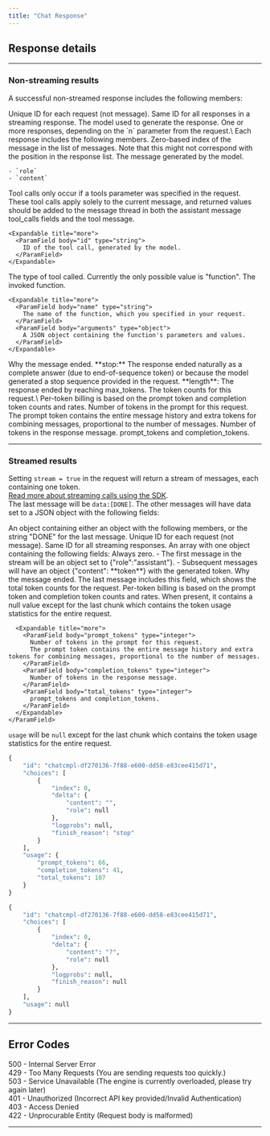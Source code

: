```yaml
---
title: "Chat Response"
---
```


## Response details

---

### Non-streaming results

A successful non-streamed response includes the following members:

<ParamField body="id" type="string">
  Unique ID for each request (not message). Same ID for all responses in a streaming response.
</ParamField>

<ParamField body="model" type="string">
  The model used to generate the response.
</ParamField>

<ParamField body="choices" type="array[object]">
  One or more responses, depending on the `n` parameter from the request.\
  Each response includes the following members.
</ParamField>

<Expandable title="more">
  <ParamField body="index" type="object">
    Zero-based index of the message in the list of messages. Note that this might not correspond with the position in the response list.
  </ParamField>
  <ParamField body="message" type="object">
    The message generated by the model.

    - `role`
    - `content`
  </ParamField>
  <ParamField body="tool_calls" type="array of objects">
    Tool calls only occur if a tools parameter was specified in the request. These tool calls apply solely to the current message, and returned values should be added to the message thread in both the assistant message tool_calls fields and the tool message.

    <Expandable title="more">
      <ParamField body="id" type="string">
        ID of the tool call, generated by the model.
      </ParamField>
    </Expandable>
  </ParamField>
  <ParamField body="type" type="string">
    The type of tool called. Currently the only possible value is "function".
  </ParamField>
  <ParamField body="function" type="object">
    The invoked function.

    <Expandable title="more">
      <ParamField body="name" type="string">
        The name of the function, which you specified in your request.
      </ParamField>
      <ParamField body="arguments" type="object">
        A JSON object containing the function's parameters and values.
      </ParamField>
    </Expandable>
  </ParamField>
</Expandable>

<ParamField body="finish_reason" type="string">
  Why the message ended.

  <Expandable title="more">
    **stop:** The response ended naturally as a complete answer (due to end-of-sequence token) or because the model generated a stop sequence provided in the request.
    **length**: The response ended by reaching max_tokens.
  </Expandable>
</ParamField>

<ParamField body="usages" type="object">
  The token counts for this request.\
  Per-token billing is based on the prompt token and completion token counts and rates.

  <Expandable title="more">
    <ParamField body="prompt_tokens" type="integer">
      Number of tokens in the prompt for this request.
      The prompt token contains the entire message history and extra tokens for combining messages, proportional to the number of messages.
    </ParamField>
    <ParamField body="completion_tokens" type="integer">
      Number of tokens in the response message.
    </ParamField>
    <ParamField body="total_tokens" type="integer">
      prompt_tokens and completion_tokens.
    </ParamField>
  </Expandable>
</ParamField>

---

### Streamed results

Setting `stream = true` in the request will return a stream of messages, each containing one token.\
[Read more about streaming calls using the SDK](https://github.com/AI21Labs/ai21-python/blob/main/README.md#Streaming).\
The last message will be `data:[DONE]`. The other messages will have data set to a JSON object with the following fields:

<ParamField body="data" type="object">
  An object containing either an object with the following members, or the string "DONE" for the last message.
</ParamField>

<ParamField body="id" type="string">
  Unique ID for each request (not message). Same ID for all streaming responses.
</ParamField>

<ParamField body="choices" type="object">
  An array with one object containing the following fields:
</ParamField>

<ParamField body="index" type="integer">
  Always zero.
</ParamField>

<ParamField body="delta" type="object">
  - The first message in the stream will be an object set to {"role":"assistant"}.
  - Subsequent messages will have an object {"content": **token**} with the generated token.
</ParamField>

<ParamField body="finish_reason" type="string">
  Why the message ended.

  <Expandable title="more">
    <ParamField body="usage" type="object">
      The last message includes this field, which shows the total token counts for the request. Per-token billing is based on the prompt token and completion token counts and rates.
      When present, it contains a null value except for the last chunk which contains the token usage statistics for the entire request.

      <Expandable title="more">
        <ParamField body="prompt_tokens" type="integer">
          Number of tokens in the prompt for this request.
          The prompt token contains the entire message history and extra tokens for combining messages, proportional to the number of messages.
        </ParamField>
        <ParamField body="completion_tokens" type="integer">
          Number of tokens in the response message.
        </ParamField>
        <ParamField body="total_tokens" type="integer">
          prompt_tokens and completion_tokens.
        </ParamField>
      </Expandable>
    </ParamField>
  </Expandable>
</ParamField>

`usage` will be `null` except for the last chunk which contains the token usage statistics for the entire request.

<ResponseExample>

```python Python (Non-streaming results)
{
    "id": "chatcmpl-df270136-7f88-e600-dd58-e83cee415d71",
    "choices": [
        {
            "index": 0,
            "delta": {
                "content": "",
                "role": null
            },
            "logprobs": null,
            "finish_reason": "stop"
        }
    ],
    "usage": {
        "prompt_tokens": 66,
        "completion_tokens": 41,
        "total_tokens": 107
    }
}
```


```python Python (Streamed results)
{
    "id": "chatcmpl-df270136-7f88-e600-dd58-e83cee415d71",
    "choices": [
        {
            "index": 0,
            "delta": {
                "content": "?",
                "role": null
            },
            "logprobs": null,
            "finish_reason": null
        }
    ],
    "usage": null
}
```

</ResponseExample>

---

## Error Codes

500 - Internal Server Error\
429 - Too Many Requests (You are sending requests too quickly.)\
503 - Service Unavailable (The engine is currently overloaded, please try again later)\
401 - Unauthorized (Incorrect API key provided/Invalid Authentication)\
403 - Access Denied\
422 - Unprocurable Entity (Request body is malformed)

---